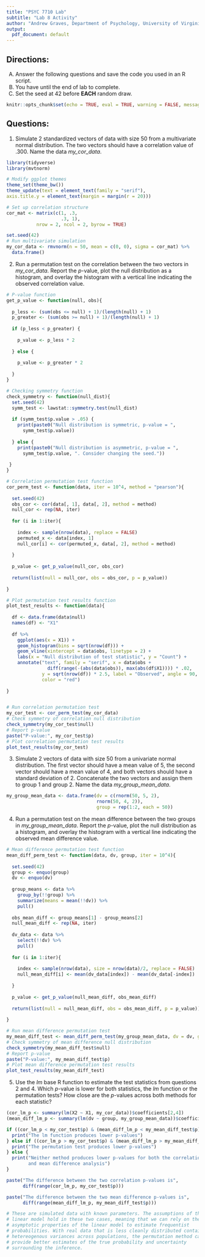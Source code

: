 ---
title: "PSYC 7710 Lab" 
subtitle: "Lab 8 Activity"
author: "Andrew Graves, Department of Psychology, University of Virginia"
output:
  pdf_document: default
---

## Directions:

A.	Answer the following questions and save the code you used in an R script.
B.	You have until the end of lab to complete.
C.  Set the seed at 42 before **EACH** random draw.

```{r setup, include=FALSE}
knitr::opts_chunk$set(echo = TRUE, eval = TRUE, warning = FALSE, message = FALSE, fig.height = 4)
```

## Questions:

1. Simulate 2 standardized vectors of data with size 50 from a multivariate normal distribution. The two vectors should have a correlation value of $.300$. Name the data *my_cor_data*.

```{r 1}
library(tidyverse)
library(mvtnorm)

# Modify ggplot themes
theme_set(theme_bw())
theme_update(text = element_text(family = "serif"), 
axis.title.y = element_text(margin = margin(r = 20)))

# Set up correlation structure
cor_mat <- matrix(c(1, .3,
                    .3, 1),
           nrow = 2, ncol = 2, byrow = TRUE)

set.seed(42)
# Run multivariate simulation
my_cor_data <- rmvnorm(n = 50, mean = c(0, 0), sigma = cor_mat) %>%
  data.frame()
```

2. Run a permutation test on the correlation between the two vectors in *my_cor_data*. Report the $p$-value, plot the null distribution as a histogram, and overlay the histogram with a vertical line indicating the observed correlation value.

```{r 2}
# P-value function
get_p_value <- function(null, obs){
  
  p_less <- (sum(obs <= null) + 1)/(length(null) + 1)
  p_greater <- (sum(obs >= null) + 1)/(length(null) + 1)
  
  if (p_less < p_greater) {
    
    p_value <- p_less * 2
    
  } else {
    
    p_value <- p_greater * 2
    
  }
}

# Checking symmetry function
check_symmetry <- function(null_dist){
  set.seed(42)
  symm_test <- lawstat::symmetry.test(null_dist)
  
  if (symm_test$p.value > .05) {
    print(paste0("Null distribution is symmetric, p-value = ",
      symm_test$p.value))
    
  } else {
    print(paste0("Null distribution is asymmetric, p-value = ",
      symm_test$p.value, ". Consider changing the seed."))
    
 }
}

# Correlation permutation test function
cor_perm_test <- function(data, iter = 10^4, method = "pearson"){
  
  set.seed(42)
  obs_cor <- cor(data[, 1], data[, 2], method = method)
  null_cor <- rep(NA, iter)
  
  for (i in 1:iter){
    
    index <- sample(nrow(data), replace = FALSE)
    permuted_x <- data[index, 1]
    null_cor[i] <- cor(permuted_x, data[, 2], method = method)
    
  }
  
  p_value <- get_p_value(null_cor, obs_cor)
  
  return(list(null = null_cor, obs = obs_cor, p = p_value))
  
}

# Plot permutation test results function
plot_test_results <- function(data){
  
  df <- data.frame(data$null)
  names(df) <- "X1"
  
  df %>%
    ggplot(aes(x = X1)) + 
    geom_histogram(bins = sqrt(nrow(df))) +
    geom_vline(xintercept = data$obs, linetype = 2) +
    labs(x = "Null distribution of test statistic", y = "Count") +
    annotate("text", family = "serif", x = data$obs + 
               diff(range(-(abs(data$obs)), max(abs(df$X1)))) * .02, 
             y = sqrt(nrow(df)) * 2.5, label = "Observed", angle = 90,
             color = "red")
  
}


# Run correlation permutation test
my_cor_test <- cor_perm_test(my_cor_data)
# Check symmetry of correlation null distribution
check_symmetry(my_cor_test$null)
# Report p-value
paste("P-value:", my_cor_test$p)
# Plot correlation permutation test results
plot_test_results(my_cor_test)
```

3. Simulate 2 vectors of data with size 50 from a univariate normal distribution. The first vector should have a mean value of $5$, the second vector should have a mean value of $4$, and both vectors should have a standard deviation of $2$. Concatenate the two vectors and assign them to group 1 and group 2. Name the data *my_group_mean_data*.

```{r 3}
my_group_mean_data <- data.frame(dv = c(rnorm(50, 5, 2),
                                 rnorm(50, 4, 2)),
                                 group = rep(1:2, each = 50))
```

4. Run a permutation test on the mean difference between the two groups in *my_group_mean_data*. Report the $p$-value, plot the null distribution as a histogram, and overlay the histogram with a vertical line indicating the observed mean difference value.

```{r 4}
# Mean difference permutation test function
mean_diff_perm_test <- function(data, dv, group, iter = 10^4){
  
  set.seed(42)
  group <- enquo(group)
  dv <- enquo(dv)
  
  group_means <- data %>%
    group_by(!!group) %>%
    summarize(means = mean(!!dv)) %>%
    pull()
  
  obs_mean_diff <- group_means[1] - group_means[2]
  null_mean_diff <- rep(NA, iter)
  
  dv_data <- data %>%
    select(!!dv) %>%
    pull()
  
  for (i in 1:iter){
    
    index <- sample(nrow(data), size = nrow(data)/2, replace = FALSE)
    null_mean_diff[i] <- mean(dv_data[index]) - mean(dv_data[-index])
    
  }
  
  p_value <- get_p_value(null_mean_diff, obs_mean_diff)
  
  return(list(null = null_mean_diff, obs = obs_mean_diff, p = p_value))
  
}

# Run mean difference permutation test
my_mean_diff_test <- mean_diff_perm_test(my_group_mean_data, dv = dv, group = group)
# Check symmetry of mean difference null distribution
check_symmetry(my_mean_diff_test$null)
# Report p-value
paste("P-value:", my_mean_diff_test$p)
# Plot mean difference permutation test results
plot_test_results(my_mean_diff_test)
```

5. Use the *lm* base R function to estimate the test statistics from questions 2 and 4. Which *p*-value is lower for both statistics, the *lm* function or the permutation tests? How close are the *p*-values across both methods for each statistic? 

```{r 5}
(cor_lm_p <- summary(lm(X2 ~ X1, my_cor_data))$coefficients[2,4])
(mean_diff_lm_p <- summary(lm(dv ~ group, my_group_mean_data))$coefficients[2,4])

if ((cor_lm_p < my_cor_test$p) & (mean_diff_lm_p < my_mean_diff_test$p)){
  print("The lm function produces lower p-values")
} else if ((cor_lm_p > my_cor_test$p) & (mean_diff_lm_p > my_mean_diff_test$p)){
  print("The permutation test produces lower p-values")
} else {
  print("Neither method produces lower p-values for both the correlation
        and mean difference analysis")
}

paste("The difference between the two correlation p-values is",
      diff(range(cor_lm_p, my_cor_test$p)))

paste("The difference between the two mean difference p-values is",
      diff(range(mean_diff_lm_p, my_mean_diff_test$p)))

# These are simulated data with known parameters. The assumptions of the 
# linear model hold in these two cases, meaning that we can rely on the 
# asymptotic properties of the linear model to estimate frequentist 
# probabilities. With real data that is less cleanly distributed containing
# hetereogenous variances across populations, the permutation method can 
# provide better estimates of the true probability and uncertainty 
# surrounding the inference. 
```